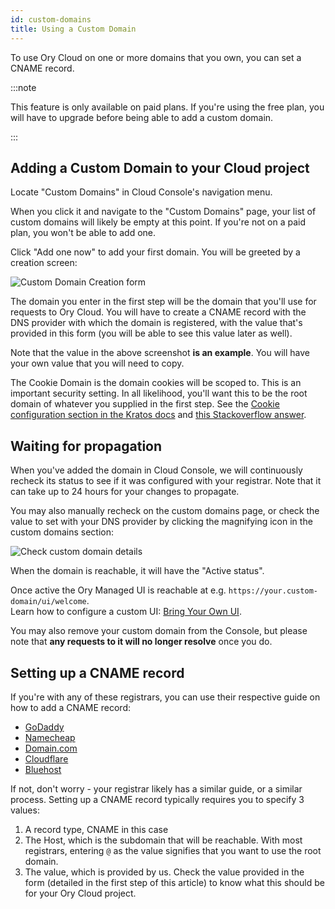 ```yaml
---
id: custom-domains
title: Using a Custom Domain
---
```


To use Ory Cloud on one or more domains that you own, you can set a CNAME
record.

:::note

This feature is only available on paid plans. If you're using the free plan, you
will have to upgrade before being able to add a custom domain.

:::

## Adding a Custom Domain to your Cloud project

Locate "Custom Domains" in Cloud Console's navigation menu.

When you click it and navigate to the "Custom Domains" page, your list of custom
domains will likely be empty at this point. If you're not on a paid plan, you
won't be able to add one.

Click "Add one now" to add your first domain. You will be greeted by a creation
screen:

![Custom Domain Creation form](./custom-domains/cname-create.png)

The domain you enter in the first step will be the domain that you'll use for
requests to Ory Cloud. You will have to create a CNAME record with the DNS
provider with which the domain is registered, with the value that's provided in
this form (you will be able to see this value later as well).

Note that the value in the above screenshot **is an example**. You will have
your own value that you will need to copy.

The Cookie Domain is the domain cookies will be scoped to. This is an important
security setting. In all likelihood, you'll want this to be the root domain of
whatever you supplied in the first step. See the
[Cookie configuration section in the Kratos docs](https://www.ory.sh/kratos/docs/guides/configuring-cookies/)
and [this Stackoverflow answer](https://stackoverflow.com/a/23086139).

## Waiting for propagation

When you've added the domain in Cloud Console, we will continuously recheck its
status to see if it was configured with your registrar. Note that it can take up to 24 hours for your
changes to propagate.

You may also manually recheck on the custom domains page, or check the value to
set with your DNS provider by clicking the magnifying icon in the custom domains
section:

![Check custom domain details](./custom-domains/cname-check.png)

When the domain is reachable, it will have the "Active status".

Once active the Ory Managed UI is reachable at e.g.
`https://your.custom-domain/ui/welcome`.  
Learn how to configure a custom UI:
[Bring Your Own UI](bring-your-user-interface.mdx).

You may also remove your custom domain from the Console, but please note that
**any requests to it will no longer resolve** once you do.

## Setting up a CNAME record

If you're with any of these registrars, you can use their respective guide on
how to add a CNAME record:

- [GoDaddy](https://www.godaddy.com/help/add-a-cname-record-19236)
- [Namecheap](https://www.namecheap.com/support/knowledgebase/article.aspx/9646/2237/how-to-create-a-cname-record-for-your-domain/)
- [Domain.com](https://www.domain.com/help/article/dns-management-how-to-update-cname-aliases)
- [Cloudflare](https://support.cloudflare.com/hc/en-us/articles/360019093151-Managing-DNS-records-in-Cloudflare)
- [Bluehost](https://my.bluehost.com/hosting/help/resource/714)

If not, don't worry - your registrar likely has a similar guide, or a similar
process. Setting up a CNAME record typically requires you to specify 3 values:

1. A record type, CNAME in this case
2. The Host, which is the subdomain that will be reachable. With most
   registrars, entering `@` as the value signifies that you want to use the root
   domain.
3. The value, which is provided by us. Check the value provided in the form
   (detailed in the first step of this article) to know what this should be for
   your Ory Cloud project.
